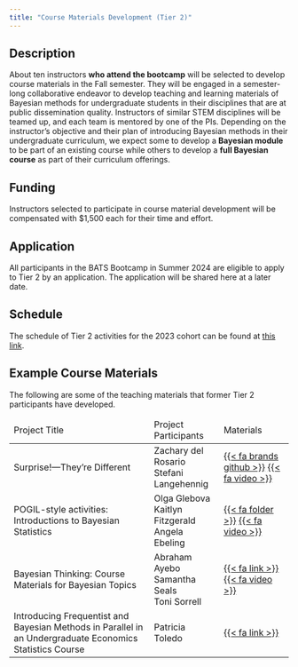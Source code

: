 ```yaml
---
title: "Course Materials Development (Tier 2)"
---
```


## Description

About ten instructors **who attend the bootcamp** will be selected to develop course materials in the Fall semester. They will be engaged in a semester-long collaborative endeavor to develop teaching and learning materials of Bayesian methods for undergraduate students in their disciplines that are at public dissemination quality. Instructors of similar STEM disciplines will be teamed up, and each team is mentored by one of the PIs. Depending on the instructor’s objective and their plan of introducing Bayesian methods in their undergraduate curriculum, we expect some to develop a **Bayesian module** to be part of an existing course while others to develop a **full Bayesian course** as part of their curriculum offerings. 

## Funding

Instructors selected to participate in course material development will be compensated with $1,500 each for their time and effort.  

## Application

All participants in the BATS Bootcamp in Summer 2024 are eligible to apply to Tier 2 by an application. The application will be shared here at a later date. 

## Schedule

The schedule of Tier 2 activities for the 2023 cohort can be found at [this link](https://bayes-bats.github.io/tier2-schedule/).

## Example Course Materials

The following are some of the teaching materials that former Tier 2 participants have developed. 


<table class="table table-bordered">

<thead>
<td> Project Title</td>
<td> Project Participants</td>
<td> Materials</td>

</thead>

  <tr>
  
  <td> Surprise!---They're Different &nbsp; </td>
    <td>
    Zachary del Rosario <br>
    Stefani Langehennig  &nbsp;
    </td>
    
    <td>
    
   [{{< fa brands github >}}](https://github.com/bayes-bats/tier2-freq-bayes)
 [{{< fa video >}}](https://www.youtube.com/watch?v=dwNLcFqQqnE)
    </td>
</td>
  </tr>
  
<tr>
  
  <td> POGIL-style activities:
Introductions to Bayesian Statistics &nbsp; </td>
    <td>
    Olga Glebova <br>
    Kaitlyn Fitzgerald  &nbsp; <br>
    Angela Ebeling
    </td>
    
    <td>
    
   [{{< fa folder >}}](https://drive.google.com/drive/folders/1gFeNNysCFKF2yTehxUSu-pzq-iaCx44f?usp=sharing)
 [{{< fa video >}}](https://urldefense.com/v3/__https://drive.google.com/file/d/1g3VLUrxF4Y_S8IDu9BrWvIt3VJI5wR-n/view?usp=sharing__;!!CzAuKJ42GuquVTTmVmPViYEvSg!LSWPSJol80NXTPLLVrWKrBBi1C6bvGH8In6gd1SJpQCuGJqyTDAEwJpzzwKcbQ3z-c1D7UiJvupb4qt0hJAS$)
    </td>
</td>
  </tr>

<tr>
  
  <td> Bayesian Thinking: Course Materials for Bayesian Topics &nbsp; </td>
    <td>
    Abraham Ayebo <br>
    Samantha Seals <br>
    Toni Sorrell &nbsp;
    </td>
    
    <td>
    
   [{{< fa link >}}](https://bayes-thinking.github.io/website/)
 [{{< fa video >}}](https://drive.google.com/file/d/1Rw4orsrz2-U4aHxjGSPvqga-0dMrFvJd/view?usp=sharing)
    </td>
</td>
  </tr>
  
<tr>
  
  <td> Introducing Frequentist and Bayesian Methods in Parallel in an
Undergraduate Economics Statistics Course &nbsp; </td>
    <td>
    Patricia Toledo &nbsp;
    </td>
    
    <td>
    
   [{{< fa link >}}](https://drive.google.com/file/d/1uv8pQFa_OUI-wjKQpiXN1N9phYhiaH8L/view?usp=sharing)
    </td>
</td>
  </tr>
  
</table>

<link rel="stylesheet" href="path/to/font-awesome/css/font-awesome.min.css">
